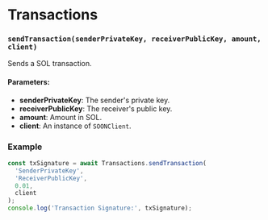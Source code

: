 # Transactions

### `sendTransaction(senderPrivateKey, receiverPublicKey, amount, client)`
Sends a SOL transaction.

#### Parameters:
- **senderPrivateKey**: The sender's private key.
- **receiverPublicKey**: The receiver's public key.
- **amount**: Amount in SOL.
- **client**: An instance of `SOONClient`.

### Example
```javascript
const txSignature = await Transactions.sendTransaction(
  'SenderPrivateKey',
  'ReceiverPublicKey',
  0.01,
  client
);
console.log('Transaction Signature:', txSignature);